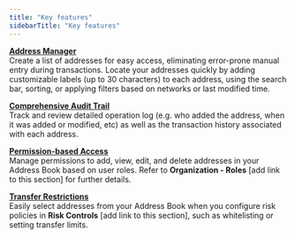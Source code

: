 ```yaml
---
title: "Key features"
sidebarTitle: "Key features"
---
```


<u>**Address Manager**</u><br />
Create a list of addresses for easy access, eliminating error-prone manual entry during transactions. Locate your addresses quickly by adding customizable labels (up to 30 characters) to each address, using the search bar, sorting, or applying filters based on networks or last modified time.

<u>**Comprehensive Audit Trail**</u><br />
Track and review detailed operation log (e.g. who added the address, when it was added or modified, etc) as well as the transaction history associated with each address.

<u>**Permission-based Access**</u><br />
Manage permissions to add, view, edit, and delete addresses in your Address Book based on user roles. Refer to **Organization - Roles** [add link to this section] for further details.

<u>**Transfer Restrictions**</u><br />
Easily select addresses from your Address Book when you configure risk policies in **Risk Controls** [add link to this section], such as whitelisting or setting transfer limits.